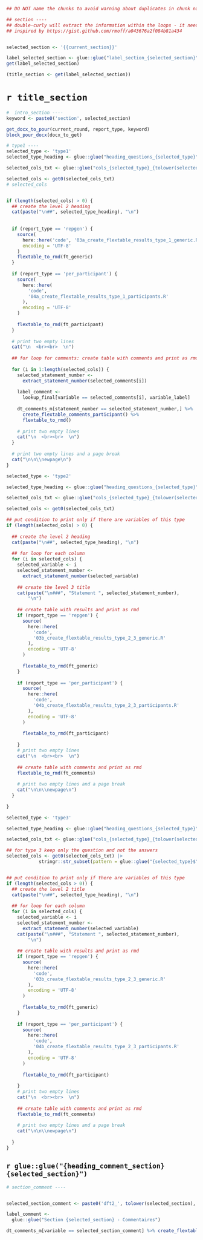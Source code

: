 \newpage


```r

## DO NOT name the chunks to avoid warning about duplicates in chunk names during the loop

## section ----
## double-curly will extract the information within the loops - it needs the single quotes around it
## inspired by https://gist.github.com/rmoff/a043676a2f084b81a434


selected_section <- '{{current_section}}'

label_selected_section <- glue::glue("label_section_{selected_section}")
get(label_selected_section)

(title_section <- get(label_selected_section))
```

# `r title_section`


```r
#  intro_section ----
keyword <- paste0('section', selected_section)

get_docx_to_pour(current_round, report_type, keyword)
block_pour_docx(docx_to_get)

```


```r
# type1 ----
selected_type <- 'type1'
selected_type_heading <- glue::glue("heading_questions_{selected_type}") |> get()

selected_cols_txt <- glue::glue("cols_{selected_type}_{tolower(selected_section)}")

selected_cols <- get0(selected_cols_txt)
# selected_cols


if (length(selected_cols) > 0) {
  ## create the level 2 heading
  cat(paste("\n##", selected_type_heading), "\n")
  
  
  if (report_type == 'repgen') {
    source(
      here::here('code', '03a_create_flextable_results_type_1_generic.R'),
      encoding = 'UTF-8'
    )
    flextable_to_rmd(ft_generic)
  }
  
  if (report_type == 'per_participant') {
    source(
      here::here(
        'code',
        '04a_create_flextable_results_type_1_participants.R'
      ),
      encoding = 'UTF-8'
    )
    
    flextable_to_rmd(ft_participant)
  }
  
  # print two empty lines
  cat("\n  <br><br>  \n")
  
  ## for loop for comments: create table with comments and print as rmd
  
  for (i in 1:length(selected_cols)) {
    selected_statement_number <-
      extract_statement_number(selected_comments[i])
    
    label_comment <-
      lookup_final[variable == selected_comments[i], variable_label]
    
    dt_comments_m[statement_number == selected_statement_number,] %>%
      create_flextable_comments_participant() %>%
      flextable_to_rmd()
    
    # print two empty lines
    cat("\n  <br><br>  \n")
  }
  
  # print two empty lines and a page break
  cat("\n\n\\newpage\n")
}

```


  
```r

selected_type <- 'type2'

selected_type_heading <- glue::glue("heading_questions_{selected_type}") |> get()

selected_cols_txt <- glue::glue("cols_{selected_type}_{tolower(selected_section)}")

selected_cols <- get0(selected_cols_txt)

## put condition to print only if there are variables of this type 
if (length(selected_cols) > 0) {
  
  ## create the level 2 heading
  cat(paste("\n##", selected_type_heading), "\n")
  
  ## for loop for each column
  for (i in selected_cols) {
    selected_variable <- i
    selected_statement_number <-
      extract_statement_number(selected_variable)
    
    ## create the level 3 title
    cat(paste("\n###", "Statement ", selected_statement_number),
        "\n")
    
    ## create table with results and print as rmd
    if (report_type == 'repgen') {
      source(
        here::here(
          'code',
          '03b_create_flextable_results_type_2_3_generic.R'
        ),
        encoding = 'UTF-8'
      )
      
      flextable_to_rmd(ft_generic)
    }
    
    if (report_type == 'per_participant') {
      source(
        here::here(
          'code',
          '04b_create_flextable_results_type_2_3_participants.R'
        ),
        encoding = 'UTF-8'
      )
      
      flextable_to_rmd(ft_participant)
      
    }
    # print two empty lines
    cat("\n  <br><br>  \n")
    
    ## create table with comments and print as rmd
    flextable_to_rmd(ft_comments)
    
    # print two empty lines and a page break
    cat("\n\n\\newpage\n")
  }
  
}
```


```r
selected_type <- 'type3'

selected_type_heading <- glue::glue("heading_questions_{selected_type}") |> get()

selected_cols_txt <- glue::glue("cols_{selected_type}_{tolower(selected_section)}")

## for type 3 keep only the question and not the answers
selected_cols <- get0(selected_cols_txt) |> 
            stringr::str_subset(pattern = glue::glue("{selected_type}$"))


## put condition to print only if there are variables of this type 
if (length(selected_cols > 0)) {
  ## create the level 2 title
  cat(paste("\n##", selected_type_heading), "\n")
  
  ## for loop for each column
  for (i in selected_cols) {
    selected_variable <- i
    selected_statement_number <-
      extract_statement_number(selected_variable)
    cat(paste("\n###", "Statement ", selected_statement_number),
        "\n")
    
    ## create table with results and print as rmd
    if (report_type == 'repgen') {
      source(
        here::here(
          'code',
          '03b_create_flextable_results_type_2_3_generic.R'
        ),
        encoding = 'UTF-8'
      )
      
      flextable_to_rmd(ft_generic)
    }
    
    if (report_type == 'per_participant') {
      source(
        here::here(
          'code',
          '04b_create_flextable_results_type_2_3_participants.R'
        ),
        encoding = 'UTF-8'
      )
      
      flextable_to_rmd(ft_participant)
      
    }
    # print two empty lines
    cat("\n  <br><br>  \n")
    
    ## create table with comments and print as rmd
    flextable_to_rmd(ft_comments)
    
    # print two empty lines and a page break
    cat("\n\n\\newpage\n")
    
  }
}
```



## `r glue::glue("{heading_comment_section} {selected_section}")`

```r
# section_comment ----


selected_section_comment <- paste0('dft2_', tolower(selected_section), '_comment')

label_comment <-
  glue::glue("Section {selected_section} - Commentaires")

dt_comments_m[variable == selected_section_comment] %>% create_flextable_comments_participant()

```

